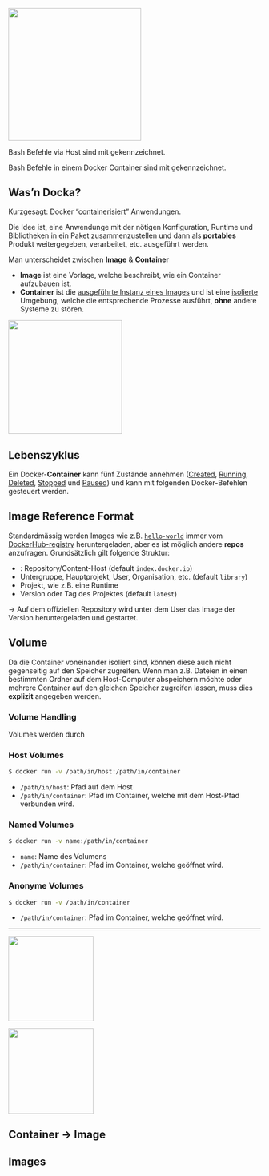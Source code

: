 ![](images/meme_docker.jpg){width="7cm" fig-align="center"}

::: callout-important

Bash Befehle via Host sind mit `{\color{BrickRed}{\texttt{\textbf{\$}}}}`{=latex} gekennzeichnet.

```{=latex}
\begin{Shaded}
\begin{Highlighting}[]
\ExtensionTok{\$}\NormalTok{ echo }\StringTok{"this happens on WSL or SSH Pi"}
\end{Highlighting}
\end{Shaded}
```

Bash Befehle in einem Docker Container sind mit `{\color{BrickRed}{\texttt{\textbf{\#}}}}`{=latex} gekennzeichnet.

```{=latex}
\begin{Shaded}
\begin{Highlighting}[]
\ExtensionTok{\#}\NormalTok{ echo }\StringTok{"this happens in a Docker container"}
\end{Highlighting}
\end{Shaded}
```

:::

## Was'n Docka?

Kurzgesagt: Docker "[containerisiert]{.underline}" Anwendungen.

Die Idee ist, eine Anwendunge mit der nötigen Konfiguration, Runtime und Bibliotheken in ein Paket zusammenzustellen und dann als **portables** Produkt weitergegeben, verarbeitet, etc. ausgeführt werden.

Man unterscheidet zwischen **Image** & **Container**

- **Image** ist eine Vorlage, welche beschreibt, wie ein Container aufzubauen ist.
- **Container** ist die [ausgeführte Instanz eines Images]{.underline} und ist eine [isolierte]{.underline} Umgebung, welche die entsprechende Prozesse ausführt, **ohne** andere Systeme zu stören.

![](/images/docker/container-distribution.png){width="6cm" fig-align="center"}

## Lebenszyklus

Ein Docker-**Container** kann fünf Zustände annehmen ([Created]{.underline}, [Running]{.underline}, [Deleted]{.underline}, [Stopped]{.underline} und [Paused]{.underline}) und kann mit folgenden Docker-Befehlen gesteuert werden.


```{=latex}
\resizebox{\columnwidth}{!}{
  \begin{tikzpicture}[line/.style={-Straight Barb,shorten >=1mm,shorten <=1mm,draw=black, line width=1.5pt}, label/.style={black, fill=white, node font=\bfseries\ttfamily, inner sep=2pt},  node font=\ttfamily]

  \node[circle,fill=YellowGreen!50,draw=black, inner sep=0, minimum width=1.4cm]   (stateRunning) at (4,6) {running};
  \node[circle,fill=BrickRed!50,draw=black, inner sep=0, minimum width=1.4cm]      (stateStopped) at (4,2) {stopped};
  \node[circle,fill=lightgray,draw=black, inner sep=0, minimum width=1.4cm]     (stateDeleted) at (0,2) {deleted};
  \node[circle,fill=RoyalBlue!30,draw=black, inner sep=0, minimum width=1.4cm]  (stateCreated) at (0,6) {created};
  \node[circle,fill=YellowOrange!50,draw=black, inner sep=0, minimum width=1.4cm]  (statePaused)  at (8,6) {paused};

  \node (entry1)                at (-3,6)       {};
  \node (entry2)                at (4,8)        {};
  \node [label,left, fill=none] at (3.20,4.75)  {restart};

  \draw [line, OliveGreen, rounded corners=5] (stateRunning) .. controls (3.25,4.75) and (3.25,2.75) .. ([yshift=5mm]stateStopped.center) .. controls (4.75,2.75) and (4.75,4.75) .. (stateRunning);


  \draw [line,YellowGreen]    (stateCreated) edge node[label]        {start}  (stateRunning);
  \draw [line,BrickRed,bend right=4mm] (stateRunning) edge node[label,left=1pt]  {stop}   (stateStopped);
  \draw [line,YellowGreen,bend right=4mm] (stateStopped) edge node[label,right=1pt] {start}  (stateRunning);

  \draw [line,YellowOrange,bend right=4mm] (stateRunning) edge node[label]       {pause}   (statePaused);
  \draw [line,YellowGreen,bend right=4mm] (statePaused)  edge node[label]       {unpause} (stateRunning);
  \draw [line,Gray]                (stateCreated) edge node[label]       {rm}      (stateDeleted);
  \draw [line,Gray]                (stateStopped) edge node[label]       {rm}      (stateDeleted);

  \draw [line,RoyalBlue]                (entry1)       edge node[label]       {create}  (stateCreated);
  \draw [line,YellowGreen]    (entry2)       edge node[label]       {run}     (stateRunning);
  \end{tikzpicture}
}
```


## Image Reference Format

Standardmässig werden Images wie z.B. [`hello-world`](https://registry.hub.docker.com/_/hello-world) immer vom [DockerHub-registry](https://registry.hub.docker.com/) heruntergeladen, aber es ist möglich andere **repos** anzufragen. Grundsätzlich gilt folgende Struktur:

```{=latex}
\begin{center}
\texttt{\textbf{\color{BrickRed}{<repo>}}{\color{Gray}{/}}\textbf{\color{OliveGreen}{<source>}}{\color{Gray}{/}}\textbf{\color{NavyBlue}{<image>}}{\color{Gray}{/}}\textbf{\color{Periwinkle}{<tag>}}}

\end{center}
```

- `\textbf{\texttt{\color{BrickRed}{<repo>}}}`{=latex}: Repository/Content-Host (default `index.docker.io`)
- `\textbf{\texttt{\color{OliveGreen}{<source>}}}`{=latex} Untergruppe, Hauptprojekt, User, Organisation, etc. (default `library`)
- `\textbf{\texttt{\color{NavyBlue}{<image>}}}`{=latex} Projekt, wie z.B. eine Runtime
- `\textbf{\texttt{\color{Periwinkle}{<tag>}}}`{=latex} Version oder Tag des Projektes (default `latest`)

```{=latex}
\begin{Shaded}
\begin{Highlighting}[]
\ExtensionTok{\$}\NormalTok{ docker run }\textbf{\texttt{\color{OliveGreen}{kaohslu}}}/\textbf{\texttt{\color{NavyBlue}{01-demo-img}}}:\textbf{\texttt{\color{Periwinkle}{latest}}}
\end{Highlighting}
\end{Shaded}
```

$\rightarrow$ Auf dem offiziellen Repository `\textbf{\texttt{\color{BrickRed}{DockerHub}}}`{=latex} wird unter dem User `\textbf{\texttt{\color{OliveGreen}{kaohslu}}}`{=latex} das Image `\textbf{\texttt{\color{NavyBlue}{01-demo-img}}}`{=latex} der Version `\textbf{\texttt{\color{Periwinkle}{latest}}}`{=latex} heruntergeladen und gestartet.

<!--
Yb    dP       8                       
 Yb  dP  .d8b. 8 8   8 8d8b.d8b. .d88b 
  YbdP   8' .8 8 8b d8 8P Y8P Y8 8.dP' 
   YP    `Y8P' 8 `Y8P8 8   8   8 `Y88P                
-->
## Volume

Da die Container voneinander isoliert sind, können diese auch nicht gegenseitig auf den Speicher zugreifen. Wenn man z.B. Dateien in einen bestimmten Ordner auf dem Host-Computer abspeichern möchte oder mehrere Container auf den gleichen Speicher zugreifen lassen, muss dies **explizit** angegeben werden.

::: callout-note
### Volume Handling

Volumes werden durch 

:::

### Host Volumes

````bash
$ docker run -v /path/in/host:/path/in/container
````

- `/path/in/host`: Pfad auf dem Host
- `/path/in/container`: Pfad im Container, welche mit dem Host-Pfad verbunden wird.

### Named Volumes

````bash
$ docker run -v name:/path/in/container
````

- `name`: Name des Volumens
- `/path/in/container`: Pfad im Container, welche geöffnet wird.

### Anonyme Volumes

````bash
$ docker run -v /path/in/container
````

- `/path/in/container`: Pfad im Container, welche geöffnet wird.

---

![](images/docker/container_local_storage.png){height="4.5cm" fig-align="center"}


![](images/docker/container_shared_storage.png){height="4.5cm" fig-align="center"}


## Container $\rightarrow$ Image

<!--
888                                
 8  8d8b.d8b. .d88 .d88 .d88b d88b 
 8  8P Y8P Y8 8  8 8  8 8.dP' `Yb. 
888 8   8   8 `Y88 `Y88 `Y88P Y88P 
                   wwdP            
-->
## Images

### `\texttt{{\color{NavyBlue}{\textbf{FROM}}} {\color{OliveGreen}{<image>}}}`{=latex}


